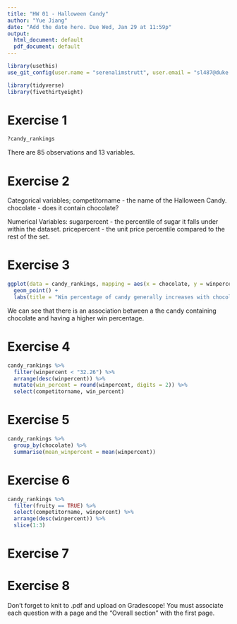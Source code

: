 ```yaml
---
title: "HW 01 - Halloween Candy"
author: "Yue Jiang"
date: "Add the date here. Due Wed, Jan 29 at 11:59p"
output:
  html_document: default
  pdf_document: default
---
```

```r
library(usethis)
use_git_config(user.name = "serenalimstrutt", user.email = "sl487@duke.edu")
```

```r
library(tidyverse)
library(fivethirtyeight)
```

# Exercise 1

```r
?candy_rankings
```

There are 85 observations and 13 variables. 


# Exercise 2

Categorical variables;
competitorname - the name of the Halloween Candy.
chocolate - does it contain chocolate?

Numerical Variables:
sugarpercent - the percentile of sugar it falls under within the dataset.
pricepercent - the unit price percentile compared to the rest of the set.

# Exercise 3

```r
ggplot(data = candy_rankings, mapping = aes(x = chocolate, y = winpercent)) +
  geom_point() +
  labs(title = "Win percentage of candy generally increases with chocolate")

```

We can see that there is an association between a the candy containing chocolate and having a higher win percentage.

# Exercise 4
```r
candy_rankings %>%
  filter(winpercent < "32.26") %>%
  arrange(desc(winpercent)) %>%
  mutate(win_percent = round(winpercent, digits = 2)) %>%
  select(competitorname, win_percent) 
```

# Exercise 5
```r

candy_rankings %>%
  group_by(chocolate) %>%
  summarise(mean_winpercent = mean(winpercent))
```

# Exercise 6
```r
candy_rankings %>%
  filter(fruity == TRUE) %>%
  select(competitorname, winpercent) %>%
  arrange(desc(winpercent)) %>%
  slice(1:3)
```


# Exercise 7

# Exercise 8

Don't forget to knit to .pdf and upload on Gradescope! You must associate each question with a page and the "Overall section" with the first page.

